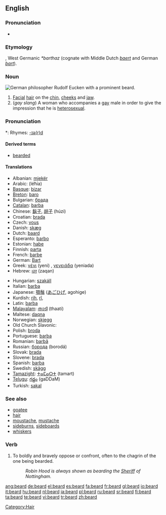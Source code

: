 ==English==

===Pronunciation===
* {{audio|en-us-beard.ogg|Audio (US)}}

===Etymology===
{{OE.}}, West Germanic ''*barthaz'' (cognate with Middle Dutch ''[[baert]]'' and German ''[[bart]]'').

===Noun===
{{wikipedia}}
[[Image:Eucken-im-Alter.png|thumb|right|German philosopher Rudolf Eucken with a prominent beard.]]
{{en-noun}}

# [[Facial]] [[hair]] on the [[chin]], [[cheeks]] and [[jaw]].
# (''gay slang'') A woman who accompanies a [[gay]] male in order to give the impression that he is [[heterosexual]].

===Pronunciation===
{{IPA|/bɪəd/, /bɪrd/}}
*: Rhymes: [[Rhymes:English:-ɪə(r)d|-ɪə(r)d]]

====Derived terms====
{{rfc-level|Derived terms at L4+ not in L3 POS section}}
* [[bearded]]

====Translations====
{{trans-top|facial hair}}
* Albanian: [[mjekër]]
* Arabic: {{ARchar|[[لحية|لِحْيَة]]}} (léħia) {{f}}
* [[Basque]]: [[bizar]]
* [[Breton]]: [[baro]] {{m}}
* Bulgarian: [[брада]]
* [[Catalan]]: [[barba]] {{f}}
* Chinese: [[鬍子]], [[胡子]] (húzi)
* Croatian: [[brada]] {{f}}
* Czech: [[vous]] {{m}}
* Danish: [[skæg]] {{n}}
* Dutch: [[baard]] {{m}}
* Esperanto: [[barbo]]
* Estonian: [[habe#Estonian|habe]]
* Finnish: [[parta#Finnish|parta]]
* French: [[barbe]] {{f}}
* German: [[Bart#German|Bart]] {{m}}
* Greek: [[γένι]] (yeni) {{n}}, [[γενειάδα]] (yeniada) {{f}}
* Hebrew: [[זקן]] (zaqan) {{m}}
{{trans-mid}}
* Hungarian: [[szakáll]]
* Italian: [[barba#Italian|barba]] {{f}}
* Japanese: [[顎鬚]] ([[あごひげ]], agohige)
* Kurdish: [[rih]], [[rî]], {{KUchar|[[ڕیش]]}}
* Latin: [[barba]]
* [[Malayalam]]: [[താടി]] (thaati)
* Maltese: [[daqna]] {{f}}
* Norwegian: [[skjegg]] {{n}}
* Old Church Slavonic: {{t|cu|брада|tr=brada|f}}
* Polish: [[broda]] {{f}}
* Portuguese: [[barba]] {{f}}
* Romanian: [[barbă]] {{f}}
* Russian: [[борода]] (borodá) {{f}}
* Slovak: [[brada#Slovak|brada]] {{f}}
* Slovene: [[brada]] {{f}}
* Spanish: [[barba#Spanish|barba]] {{f}}
* Swedish: [[skägg]] {{n}}
* [[Tamazight]]: [[ⵜⴰⵎⴰⵔⵜ]] (tamart) {{f}}
* [[Telugu]]: [[గడ్డం]] (gaDDaM)
* Turkish: [[sakal]]
{{trans-bottom}}

{{trans-top|woman accompanying a gay male}}
{{trans-mid}}
{{trans-bottom}}

===See also===
* [[goatee]]
* [[hair]]
* [[moustache]], [[mustache]]
* [[sideburns]], [[sideboards]]
* [[whiskers]]

===Verb===
{{en-verb}}

# To boldly and bravely oppose or confront, often to the chagrin of the one being bearded.
#: ''Robin Hood is always shown as bearding the [[sheriff|Sheriff]] of Nottingham.''

[[Category:Hair]]

[[ang:beard]]
[[de:beard]]
[[el:beard]]
[[es:beard]]
[[fa:beard]]
[[fr:beard]]
[[gl:beard]]
[[io:beard]]
[[it:beard]]
[[hu:beard]]
[[nl:beard]]
[[ja:beard]]
[[pl:beard]]
[[ru:beard]]
[[sr:beard]]
[[fi:beard]]
[[ta:beard]]
[[te:beard]]
[[vi:beard]]
[[tr:beard]]
[[zh:beard]]